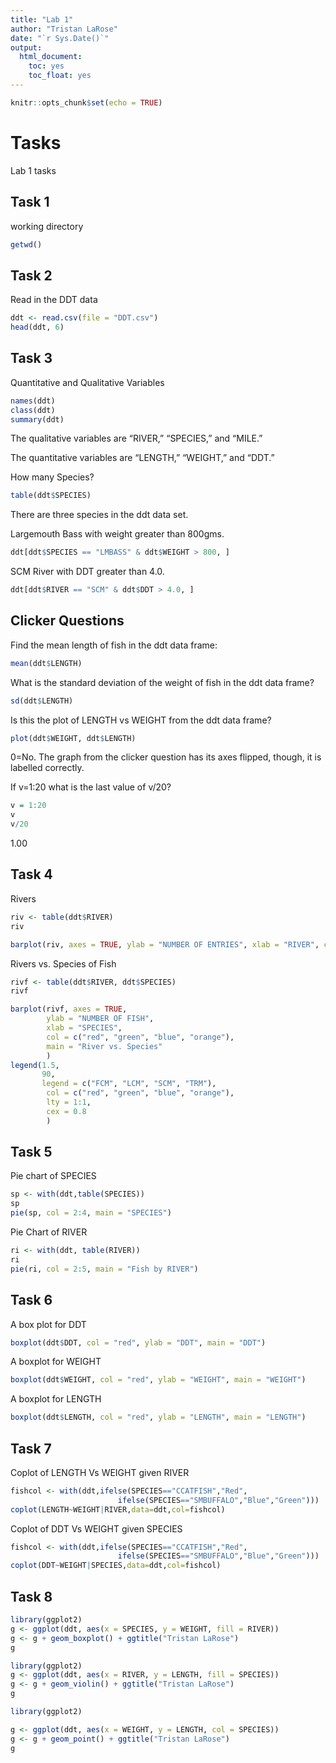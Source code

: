 ```yaml
---
title: "Lab 1"
author: "Tristan LaRose"
date: "`r Sys.Date()`"
output: 
  html_document:
    toc: yes
    toc_float: yes
---
```


```r
knitr::opts_chunk$set(echo = TRUE)
```

# Tasks 

Lab 1 tasks

## Task 1

working directory

```r
getwd()
```

## Task 2

Read in the DDT data


```r
ddt <- read.csv(file = "DDT.csv")
head(ddt, 6)
```

## Task 3

Quantitative and Qualitative Variables

```r
names(ddt)
class(ddt)
summary(ddt)
```

The qualitative variables are "RIVER," "SPECIES," and "MILE."

The quantitative variables are "LENGTH," "WEIGHT," and "DDT."



How many Species?

```r
table(ddt$SPECIES)
```

There are three species in the ddt data set.



Largemouth Bass with weight greater than 800gms.

```r
ddt[ddt$SPECIES == "LMBASS" & ddt$WEIGHT > 800, ]
```



SCM River with DDT greater than 4.0.

```r
ddt[ddt$RIVER == "SCM" & ddt$DDT > 4.0, ]
```

## Clicker Questions

Find the mean length of fish in the ddt data frame:

```r
mean(ddt$LENGTH)
```



What is the standard deviation of the weight of fish in the ddt data frame?

```r
sd(ddt$LENGTH)
```



Is this the plot of LENGTH vs WEIGHT from the ddt data frame?

```r
plot(ddt$WEIGHT, ddt$LENGTH)
```

0=No. The graph from the clicker question has its axes flipped, though, it is labelled correctly.



If v=1:20 what is the last value of v/20?

```r
v = 1:20
v
v/20
```

1.00

## Task 4

Rivers

```r
riv <- table(ddt$RIVER)
riv
```

```r
barplot(riv, axes = TRUE, ylab = "NUMBER OF ENTRIES", xlab = "RIVER", col = c("red", "green", "blue", "orange"), main = "Number of Entries at Each River")
```

Rivers vs. Species of Fish

```r
rivf <- table(ddt$RIVER, ddt$SPECIES)
rivf
```

```r
barplot(rivf, axes = TRUE, 
        ylab = "NUMBER OF FISH", 
        xlab = "SPECIES",
        col = c("red", "green", "blue", "orange"),
        main = "River vs. Species"
        )
legend(1.5, 
       90, 
       legend = c("FCM", "LCM", "SCM", "TRM"), 
        col = c("red", "green", "blue", "orange"), 
        lty = 1:1,
        cex = 0.8
        )
```


## Task 5

Pie chart of SPECIES

```r
sp <- with(ddt,table(SPECIES))
sp
pie(sp, col = 2:4, main = "SPECIES")
```


Pie Chart of RIVER

```r
ri <- with(ddt, table(RIVER))
ri
pie(ri, col = 2:5, main = "Fish by RIVER")
```


## Task 6

A box plot for DDT

```r
boxplot(ddt$DDT, col = "red", ylab = "DDT", main = "DDT")
```

A boxplot for WEIGHT

```r
boxplot(ddt$WEIGHT, col = "red", ylab = "WEIGHT", main = "WEIGHT")
```

A boxplot for LENGTH

```r
boxplot(ddt$LENGTH, col = "red", ylab = "LENGTH", main = "LENGTH")
```


## Task 7

Coplot of LENGTH Vs WEIGHT given RIVER

```r
fishcol <- with(ddt,ifelse(SPECIES=="CCATFISH","Red",
                        ifelse(SPECIES=="SMBUFFALO","Blue","Green")))
coplot(LENGTH~WEIGHT|RIVER,data=ddt,col=fishcol)
```


Coplot of DDT Vs WEIGHT given SPECIES

```r
fishcol <- with(ddt,ifelse(SPECIES=="CCATFISH","Red",
                        ifelse(SPECIES=="SMBUFFALO","Blue","Green")))
coplot(DDT~WEIGHT|SPECIES,data=ddt,col=fishcol)
```


## Task 8

```r
library(ggplot2)
g <- ggplot(ddt, aes(x = SPECIES, y = WEIGHT, fill = RIVER))
g <- g + geom_boxplot() + ggtitle("Tristan LaRose")
g
```


```r
library(ggplot2)
g <- ggplot(ddt, aes(x = RIVER, y = LENGTH, fill = SPECIES))
g <- g + geom_violin() + ggtitle("Tristan LaRose")
g

```





```r
library(ggplot2)

g <- ggplot(ddt, aes(x = WEIGHT, y = LENGTH, col = SPECIES))
g <- g + geom_point() + ggtitle("Tristan LaRose")
g

```



